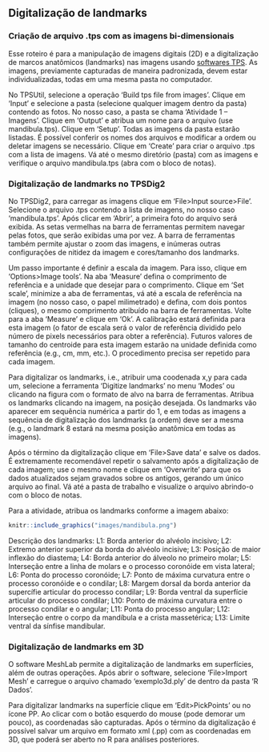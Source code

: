 \newpage

## Digitalização de landmarks

### Criação de arquivo .tps com as imagens bi-dimensionais
Esse roteiro é para a manipulação de imagens digitais (2D) e a digitalização de marcos anatômicos (landmarks) nas imagens usando [softwares TPS](https://www.sbmorphometrics.org/). As imagens, previamente capturadas de maneira padronizada, devem estar individualizadas, todas em uma mesma pasta no computador.

No TPSUtil, selecione a operação ‘Build tps file from images’. Clique em ‘Input’ e selecione a pasta (selecione qualquer imagem dentro da pasta) contendo as fotos. No nosso caso, a pasta se chama ‘Atividade 1 – Imagens’. Clique em ‘Output’ e atribua um nome para o arquivo (use mandibula.tps). Clique em ‘Setup’. Todas as imagens da pasta estarão listadas. É possível conferir os nomes dos arquivos e modificar a ordem ou deletar imagens se necessário. Clique em ‘Create’ para criar o arquivo .tps com a lista de imagens. Vá até o mesmo diretório (pasta) com as imagens e verifique o arquivo mandibula.tps (abra com o bloco de notas).

### Digitalização de landmarks no TPSDig2
No TPSDig2, para carregar as imagens clique em ‘File>Input source>File’. Selecione o arquivo .tps contendo a lista de imagens, no nosso caso ‘mandibula.tps’. Após clicar em ‘Abrir’, a primeira foto do arquivo será exibida. As setas vermelhas na barra de ferramentas permitem navegar pelas fotos, que serão exibidas uma por vez. A barra de ferramentas também permite ajustar o zoom das imagens, e inúmeras outras configurações de nitidez da imagem e cores/tamanho dos landmarks.

Um passo importante é definir a escala da imagem. Para isso, clique em ‘Options>Image tools’. Na aba ‘Measure’ defina o comprimento de referência e a unidade que desejar para o comprimento. Clique em ‘Set scale’, minimize a aba de ferramentas, vá até a escala de referência na imagem (no nosso caso, o papel milimetrado) e defina, com dois pontos (cliques), o mesmo comprimento atribuído na barra de ferramentas. Volte para a aba ‘Measure’ e clique em ‘Ok’. A calibração estará definida para esta imagem (o fator de escala será o valor de referência dividido pelo número de pixels necessários para obter a referência). Futuros valores de tamanho do centroide para esta imagem estarão na unidade definida como referência (e.g., cm, mm, etc.). O procedimento precisa ser repetido para cada imagem.

Para digitalizar os landmarks, i.e., atribuir uma coodenada x,y para cada um, selecione a ferramenta ‘Digitize landmarks’ no menu ‘Modes’ ou clicando na figura com o formato de alvo na barra de ferramentas. Atribua os landmarks clicando na imagem, na posição desejada. Os landmarks vão aparecer em sequência numérica a partir do 1, e em todas as imagens a sequência de digitalização dos landmarks (a ordem) deve ser a mesma (e.g., o landmark 8 estará na mesma posição anatômica em todas as imagens).

Após o término da digitalização clique em ‘File>Save data’ e salve os dados. É extremamente recomendável repetir o salvamento após a digitalização de cada imagem; use o mesmo nome e clique em ‘Overwrite’ para que os dados atualizados sejam gravados sobre os antigos, gerando um único arquivo ao final. Vá até a pasta de trabalho e visualize o arquivo abrindo-o com o bloco de notas.

Para a atividade, atribua os landmarks conforme a imagem abaixo:
```r
knitr::include_graphics("images/mandibula.png")
```

Descrição dos landmarks:
L1: Borda anterior do alvéolo incisivo; L2: Extremo anterior superior da borda do alvéolo incisive; L3: Posição de maior inflexão do diastema; L4: Borda anterior do álveolo no primeiro molar; L5: Interseção entre a linha de molars e o processo coronóide em vista lateral; L6: Ponta do processo coronóide; L7: Ponto de máxima curvatura entre o processo coronóide e o condilar; L8: Margem dorsal da borda anterior da supercífie articular do processo condilar; L9: Borda ventral da superfície articular do processo condilar; L10: Ponto de máxima curvatura entre o processo condilar e o angular; L11: Ponta do processo angular; L12: Interseção entre o corpo da mandíbula e a crista massetérica; L13: Limite ventral da sínfise mandibular.

### Digitalização de landmarks em 3D
O software MeshLab permite a digitalização de landmarks em superfícies, além de outras operações. Após abrir o software, selecione ‘File>Import Mesh’ e carregue o arquivo chamado ‘exemplo3d.ply’ de dentro da pasta ‘R Dados’.

Para digitalizar landmarks na superfície clique em ‘Edit>PickPoints’ ou no ícone PP. Ao clicar com o botão esquerdo do mouse (pode demorar um pouco), as coordenadas são capturadas. Após o término da digitalização é possível salvar um arquivo em formato xml (.pp) com as coordenadas em 3D, que poderá ser aberto no R para análises posteriores.

\newpage